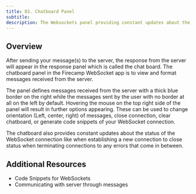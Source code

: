 ```yaml
---
title: 03. Chatboard Panel
subtitle:
description: The Websockets panel providing constant updates about the status of your WebSocket connection
---
```


## Overview

After sending your message(s) to the server, the response from the server will appear in the response panel which is called the chat board. The chatboard panel in the Firecamp WebSocket app is to view and format messages received from the server.

The panel defines messages received from the server with a thick blue border on the right while the messages sent by the user with no border at all on the left by default. Hovering the mouse on the top right side of the panel will result in further options appearing. These can be used to change orientation (Left, center, right) of messages, close connection, clear chatboard, or generate code snippets of your WebSocket connection.

The chatboard also provides constant updates about the status of the WebSocket connection like when establishing a new connection to close status when terminating connections to any errors that come in between.


## Additional Resources
- Code Snippets for WebSockets
- Communicating with server through messages
